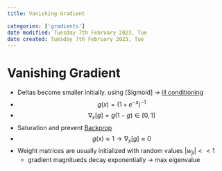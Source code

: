 ```yaml
---
title: Vanishing Gradient

categories: ['gradients']
date modified: Tuesday 7th February 2023, Tue
date created: Tuesday 7th February 2023, Tue
---
```


# Vanishing Gradient


- Deltas become smaller initially. using [Sigmoid] -> [ill conditioning](Sigmoid] -> [ill conditioning.qmd) 
- $$g(x) = (1+e^{-x})^{-1}$$
- $$\nabla_{x}[g] = g(1-g) \in [0,1]$$
- Saturation and prevent [Backprop](Backprop.qmd) 
- $$g(x) \approx 1 \rightarrow \nabla_{x}[g] \approx 0 $$
- Weight matrices are usually initialized with random values $|w_{ji}| << 1$ 
	- gradient magnitueds decay exponentially -> max eigenvalue



